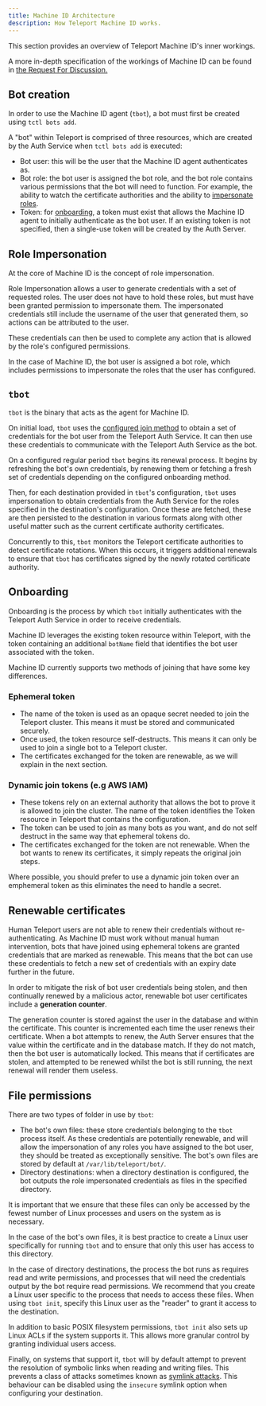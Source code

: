 ```yaml
---
title: Machine ID Architecture
description: How Teleport Machine ID works.
---
```


This section provides an overview of Teleport Machine ID's inner workings.

A more in-depth specification of the workings of Machine ID can be found in
[the Request For Discussion.](https://github.com/gravitational/teleport/blob/master/rfd/0064-bot-for-cert-renewals.md)

## Bot creation

In order to use the Machine ID agent (`tbot`), a bot must first be created using
`tctl bots add`.

A "bot" within Teleport is comprised of three resources, which are created by
the Auth Service when `tctl bots add` is executed:

- Bot user: this will be the user that the Machine ID agent authenticates as.
- Bot role: the bot user is assigned the bot role, and the bot role contains
  various permissions that the bot will need to function. For example, the
  ability to watch the certificate authorities and the ability to 
  [impersonate roles](#role-impersonation).
- Token: for [onboarding](#onboarding), a token must exist that allows the
  Machine ID agent to initially authenticate as the bot user. If an existing
  token is not specified, then a single-use token will be created by the Auth 
  Server.

## Role Impersonation

At the core of Machine ID is the concept of role impersonation.

Role Impersonation allows a user to generate credentials with a set of requested
roles. The user does not have to hold these roles, but must have been granted 
permission to impersonate them. The impersonated credentials still include
the username of the user that generated them, so actions can be attributed to 
the user.

These credentials can then be used to complete any action that is allowed by the
role's configured permissions. 

In the case of Machine ID, the bot user is assigned a bot role, which includes 
permissions to impersonate the roles that the user has configured.

## `tbot`

`tbot` is the binary that acts as the agent for Machine ID.

On initial load, `tbot` uses the [configured join method](#onboarding) to obtain
a set of credentials for the bot user from the Teleport Auth Service. It can 
then use these credentials to communicate with the Teleport Auth Service as the 
bot.

On a configured regular period `tbot` begins its renewal process. It begins by
refreshing the bot's own credentials, by renewing them or fetching a fresh set
of credentials depending on the configured onboarding method.

Then, for each destination provided in `tbot`'s configuration, `tbot` uses
impersonation to obtain credentials from the Auth Service for the roles
specified in the destination's configuration. Once these are fetched, these are
then persisted to the destination in various formats along with other useful
matter such as the current certificate authority certificates.

Concurrently to this, `tbot` monitors the Teleport certificate authorities to
detect certificate rotations. When this occurs, it triggers additional renewals
to ensure that `tbot` has certificates signed by the newly rotated certificate
authority.

## Onboarding

Onboarding is the process by which `tbot` initially authenticates with the 
Teleport Auth Service in order to receive credentials.

Machine ID leverages the existing token resource within Teleport, with the
token containing an additional `botName` field that identifies the bot user
associated with the token. 

Machine ID currently supports two methods of joining that have some key
differences.

### Ephemeral token

- The name of the token is used as an opaque secret needed to join the Teleport 
  cluster. This means it must be stored and communicated securely.
- Once used, the token resource self-destructs. This means it can only be used 
  to join a single bot to a Teleport cluster.
- The certificates exchanged for the token are 
  renewable, as we will explain in the next section.


### Dynamic join tokens (e.g AWS IAM)

- These tokens rely on an external authority that allows the bot to prove it is 
  allowed to join the cluster. The name of the token identifies the Token
  resource in Teleport that contains the configuration.
- The token can be used to join as many bots as you want, and do not self
  destruct in the same way that ephemeral tokens do.
- The certificates exchanged for the token are not renewable. When the bot wants
  to renew its certificates, it simply repeats the original join steps.

Where possible, you should prefer to use a dynamic join token over an emphemeral
token as this eliminates the need to handle a secret.

## Renewable certificates

Human Teleport users are not able to renew their credentials without
re-authenticating. As Machine ID must work without manual human intervention,
bots that have joined using ephemeral tokens are granted credentials that are
marked as renewable. This means that the bot can use these credentials to
fetch a new set of credentials with an expiry date further in the future.

In order to mitigate the risk of bot user credentials being stolen, and then
continually renewed by a malicious actor, renewable bot user certificates
include a **generation counter**.

The generation counter is stored against the user in the database and within the
certificate. This counter is incremented each time the user renews their 
certificate. When a bot attempts to renew, the Auth Server ensures that the 
value within the certificate and in the database match. If they do not match,
then the bot user is automatically locked. This means that if certificates are
stolen, and attempted to be renewed whilst the bot is still running, the next
renewal will render them useless.

## File permissions

There are two types of folder in use by `tbot`:

- The bot's own files: these store credentials belonging to the `tbot` process
  itself. As these credentials are potentially renewable, and will allow the
  impersonation of any roles you have assigned to the bot user, they should be
  treated as exceptionally sensitive. The bot's own files are stored by default at 
  `/var/lib/teleport/bot/`.
- Directory destinations: when a directory destination is configured, the bot 
  outputs the role impersonated credentials as files in the specified directory.

It is important that we ensure that these files can only be accessed by the
fewest number of Linux processes and users on the system as is necessary.

In the case of the bot's own files, it is best practice to create a Linux user
specifically for running `tbot` and to ensure that only this user has access
to this directory.

In the case of directory destinations, the process the bot runs as requires read
and write permissions, and processes that will need the credentials output by 
the bot require read permissions. We recommend that you create a Linux user 
specific to the process that needs to access these files. When using 
`tbot init`, specify this Linux user as the "reader" to grant it access to the
destination.

In addition to basic POSIX filesystem permissions, `tbot init` also sets up
Linux ACLs if the system supports it. This allows more granular control by
granting individual users access.

Finally, on systems that support it, `tbot` will by default attempt to prevent 
the resolution of symbolic links when reading and writing files. This prevents a 
class of attacks sometimes known as 
[symlink attacks](https://capec.mitre.org/data/definitions/132.html). This 
behaviour can be disabled using the `insecure` symlink option when configuring 
your destination.